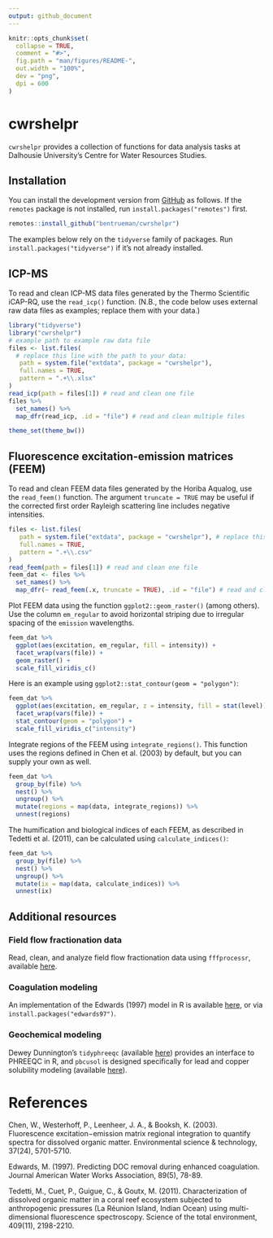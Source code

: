 ```yaml
---
output: github_document
---
```


<!-- README.md is generated from README.Rmd. Please edit that file -->

```r
knitr::opts_chunk$set( 
  collapse = TRUE,
  comment = "#>",
  fig.path = "man/figures/README-",
  out.width = "100%",
  dev = "png",
  dpi = 600
) 
```

# cwrshelpr

<!-- badges: start -->
<!-- badges: end -->

`cwrshelpr` provides a collection of functions for data analysis tasks at Dalhousie University's Centre for Water Resources Studies.

## Installation

You can install the development version from [GitHub](https://github.com/) as follows. If the `remotes` package is not installed, run `install.packages("remotes")` first.

``` r
remotes::install_github("bentrueman/cwrshelpr")
```

The examples below rely on the `tidyverse` family of packages. Run `install.packages("tidyverse")` if it's not already installed.

## ICP-MS  

To read and clean ICP-MS data files generated by the Thermo Scientific iCAP-RQ, use the `read_icp()` function. (N.B., the code below uses external raw data files as examples; replace them with your data.)

```r
library("tidyverse")
library("cwrshelpr")
# example path to example raw data file
files <- list.files(
  # replace this line with the path to your data:
   path = system.file("extdata", package = "cwrshelpr"), 
   full.names = TRUE,
   pattern = ".+\\.xlsx"
)
read_icp(path = files[1]) # read and clean one file
files %>% 
  set_names() %>% 
  map_dfr(read_icp, .id = "file") # read and clean multiple files

```

```r
theme_set(theme_bw())
```

## Fluorescence excitation-emission matrices (FEEM)  

To read and clean FEEM data files generated by the Horiba Aqualog, use the `read_feem()` function. The argument `truncate = TRUE` may be useful if the corrected first order Rayleigh scattering line includes negative intensities.

```r

files <- list.files(
   path = system.file("extdata", package = "cwrshelpr"), # replace this line with the path to your data
   full.names = TRUE,
   pattern = ".+\\.csv"
)
read_feem(path = files[1]) # read and clean one file
feem_dat <- files %>% 
  set_names() %>% 
  map_dfr(~ read_feem(.x, truncate = TRUE), .id = "file") # read and clean multiple files

```

Plot FEEM data using the function `ggplot2::geom_raster()` (among others). Use the column `em_regular` to avoid horizontal striping due to irregular spacing of the `emission` wavelengths.

```r

feem_dat %>% 
  ggplot(aes(excitation, em_regular, fill = intensity)) +
  facet_wrap(vars(file)) + 
  geom_raster() + 
  scale_fill_viridis_c()

```

Here is an example using `ggplot2::stat_contour(geom = "polygon")`:

```r

feem_dat %>% 
  ggplot(aes(excitation, em_regular, z = intensity, fill = stat(level))) +
  facet_wrap(vars(file)) + 
  stat_contour(geom = "polygon") +
  scale_fill_viridis_c("intensity")

```

Integrate regions of the FEEM using `integrate_regions()`. This function uses the regions defined in Chen et al. (2003) by default, but you can supply your own as well.

```r

feem_dat %>% 
  group_by(file) %>% 
  nest() %>% 
  ungroup() %>% 
  mutate(regions = map(data, integrate_regions)) %>% 
  unnest(regions)

```

The humification and biological indices of each FEEM, as described in Tedetti et al. (2011), can be calculated using `calculate_indices()`:

```r

feem_dat %>% 
  group_by(file) %>% 
  nest() %>% 
  ungroup() %>% 
  mutate(ix = map(data, calculate_indices)) %>% 
  unnest(ix)

```

## Additional resources

### Field flow fractionation data  

Read, clean, and analyze field flow fractionation data using `fffprocessr`, available [here](https://github.com/bentrueman/fffprocessr).

### Coagulation modeling 

An implementation of the Edwards (1997) model in R is available [here](https://cran.r-project.org/web/packages/edwards97/index.html), or via `install.packages("edwards97")`.

### Geochemical modeling  

Dewey Dunnington's `tidyphreeqc` (available [here](https://github.com/paleolimbot/tidyphreeqc)) provides an interface to PHREEQC in R, and `pbcusol` is designed specifically for lead and copper solubility modeling (available [here](https://github.com/bentrueman/pbcusol)).  

# References  

Chen, W., Westerhoff, P., Leenheer, J. A., & Booksh, K. (2003). Fluorescence excitation−emission matrix regional integration to quantify spectra for dissolved organic matter. Environmental science & technology, 37(24), 5701-5710.

Edwards, M. (1997). Predicting DOC removal during enhanced coagulation. Journal American Water Works Association, 89(5), 78-89.

Tedetti, M., Cuet, P., Guigue, C., & Goutx, M. (2011). Characterization of dissolved organic matter in a coral reef ecosystem subjected to anthropogenic pressures (La Réunion Island, Indian Ocean) using multi-dimensional fluorescence spectroscopy. Science of the total environment, 409(11), 2198-2210.

